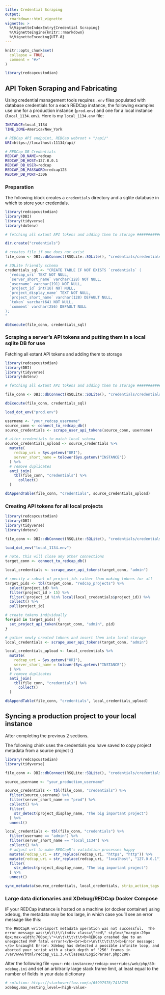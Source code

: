 ```yaml
---
title: Credential Scraping
output: 
  rmarkdown::html_vignette
vignette: >
  %\VignetteIndexEntry{Credential Scraping}
  %\VignetteEngine{knitr::rmarkdown}
  %\VignetteEncoding{UTF-8}
---
```


```r
knitr::opts_chunk$set(
  collapse = TRUE,
  comment = "#>"
)
```

```r
library(redcapcustodian)
```

## API Token Scraping and Fabricating

Using credential management tools requires `.env` files populated with database credentials for a each REDCap instance, the following examples use one for a production instance (`prod.env`) and one for a local instance (`local_1134.env`). Here is my `local_1134.env` file:

```bash
INSTANCE=local_1134
TIME_ZONE=America/New_York

# REDCap API endpoint, REDCap webroot + "/api/"
URI=https://localhost:11134/api/

# REDCap DB Credentials
REDCAP_DB_NAME=redcap
REDCAP_DB_HOST=127.0.0.1
REDCAP_DB_USER=redcap
REDCAP_DB_PASSWORD=redcap123
REDCAP_DB_PORT=3306
```

### Preparation

The following block creates a `credentials` directory and a sqlite database in which to store your credentials.

```r
library(redcapcustodian)
library(DBI)
library(tidyverse)
library(dotenv)

# fetching all extant API tokens and adding them to storage #################

dir.create("credentials")

# creates file if one does not exist
file_conn <- DBI::dbConnect(RSQLite::SQLite(), "credentials/credentials.db")

# SQLite friendly schema
credentials_sql <- "CREATE TABLE IF NOT EXISTS `credentials` (
  `redcap_uri` TEXT NOT NULL,
  `server_short_name` varchar(128) NOT NULL,
  `username` varchar(191) NOT NULL,
  `project_id` int(10) NOT NULL,
  `project_display_name` TEXT NOT NULL,
  `project_short_name` varchar(128) DEFAULT NULL,
  `token` varchar(64) NOT NULL,
  `comment` varchar(256) DEFAULT NULL
);
"

dbExecute(file_conn, credentials_sql)
```



### Scraping a server's API tokens and putting them in a local sqlite DB for use

Fetching all extant API tokens and adding them to storage 

```r
library(redcapcustodian)
library(DBI)
library(tidyverse)
library(dotenv)

# fetching all extant API tokens and adding them to storage #################

file_conn <- DBI::dbConnect(RSQLite::SQLite(), "credentials/credentials.db")

dbExecute(file_conn, credentials_sql)

load_dot_env("prod.env")

username <- "your_redcap_username"
source_conn <- connect_to_redcap_db()
source_credentials <- scrape_user_api_tokens(source_conn, username)

# alter credentials to match local schema
source_credentials_upload <- source_credentials %>%
  mutate(
    redcap_uri = Sys.getenv("URI"),
    server_short_name = tolower(Sys.getenv("INSTANCE"))
  ) %>%
  # remove duplicates
  anti_join(
    tbl(file_conn, "credentials") %>%
      collect()
  )

dbAppendTable(file_conn, "credentials", source_credentials_upload)
```

### Creating API tokens for all local projects

```r
library(redcapcustodian)
library(DBI)
library(tidyverse)
library(dotenv)

file_conn <- DBI::dbConnect(RSQLite::SQLite(), "credentials/credentials.db")

load_dot_env("local_1134.env")

# note, this will close any other connections
target_conn <- connect_to_redcap_db()

local_credentials <- scrape_user_api_tokens(target_conn, "admin")

# specify a subset of project_ids rather than making tokens for all
target_pids <- tbl(target_conn, "redcap_projects") %>%
  select(project_id) %>%
  filter(project_id > 15) %>%
  filter(!project_id %in% local(local_credentials$project_id)) %>%
  collect() %>%
  pull(project_id)

# create tokens individually
for(pid in target_pids) {
  set_project_api_token(target_conn, "admin", pid)
}

# gather newly created tokens and insert them into local storage
local_credentials <- scrape_user_api_tokens(target_conn, "admin")

local_credentials_upload <- local_credentials %>%
  mutate(
    redcap_uri = Sys.getenv("URI"),
    server_short_name = tolower(Sys.getenv("INSTANCE"))
  ) %>%
  # remove duplicates
  anti_join(
    tbl(file_conn, "credentials") %>%
      collect()
  )

dbAppendTable(file_conn, "credentials", local_credentials_upload)
```

## Syncing a production project to your local instance

After completing the previous 2 sections.

The following chink uses the credentials you have saved to copy project metadata from a source project ()

```r
library(redcapcustodian)
library(tidyverse)

file_conn <- DBI::dbConnect(RSQLite::SQLite(), "credentials/credentials.db")

source_username <- "your_production_username"

source_credentials <- tbl(file_conn, "credentials") %>%
  filter(source_username) %>%
  filter(server_short_name == "prod") %>%
  collect() %>%
  filter(
    str_detect(project_display_name, "The big important project")
  ) %>%
  unnest()

local_credentials <- tbl(file_conn, "credentials") %>%
  filter(username == "admin") %>%
  filter(server_short_name == "local_1134") %>%
  collect() %>%
  # adjust url to make REDCapR's validation processes happy
  mutate(redcap_uri = str_replace(redcap_uri, "https", "http")) %>%
  mutate(redcap_uri = str_replace(redcap_uri, "localhost", "127.0.0.1")) %>%
  filter(
    str_detect(project_display_name, "The big important project")
  ) %>%
  unnest()

sync_metadata(source_credentials, local_credentials, strip_action_tags = TRUE)
```

### Large data dictionaries and XDebug/REDCap Docker Compose

IF your REDCap instance is hosted on a machine (or docker container) using xdebug, the metadata may be too large, in which case you'll see an error message like this:
```
The REDCapR write/import metadata operation was not successful.  The error message was:\n\t\t\t\t<div class=\"red\" style=\"margin:20px 0px;max-width:700px;\">\n\t\t\t\t\t<b>REDCap crashed due to an unexpected PHP fatal error!</b><br><br>\n\t\t\t\t\t<b>Error message:</b> Uncaught Error: Xdebug has detected a possible infinite loop, and aborted your script with a stack depth of '256' frames in /var/www/html/redcap_v11.3.4/Classes/LogicParser.php:280\
```

Alter the following file `<your-rdc-instance>/redcap-overrides/web/php/80-xdebug.ini` and set an arbitrarily large stack frame limit, at least equal to the number of fields in your data dictionary 

```bash
# solution: https://stackoverflow.com/a/65997576/7418735
xdebug.max_nesting_level=<high-value>
```
